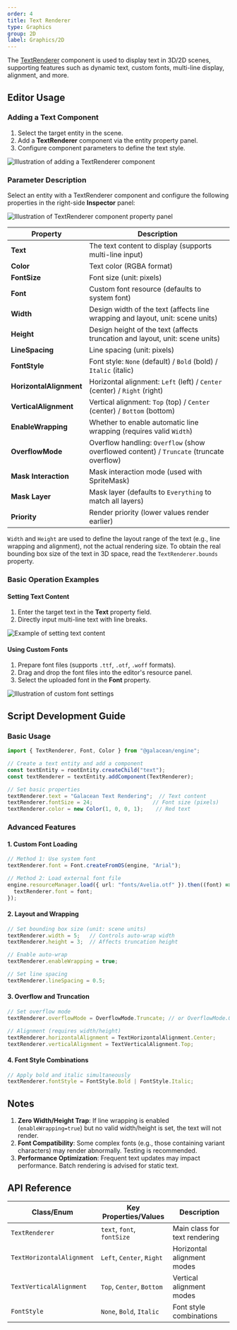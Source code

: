 ```yaml
---
order: 4
title: Text Renderer
type: Graphics
group: 2D
label: Graphics/2D
---
```


The [TextRenderer](/apis/core/#TextRenderer) component is used to display text in 3D/2D scenes, supporting features such as dynamic text, custom fonts, multi-line display, alignment, and more.

## Editor Usage

### Adding a Text Component
1. Select the target entity in the scene.
2. Add a **TextRenderer** component via the entity property panel.
3. Configure component parameters to define the text style.

<Image 
  src="https://mdn.alipayobjects.com/huamei_w6ifet/afts/img/A*3d5AQYTtcNkAAAAAAAAAAAAADjCHAQ/original" 
  alt="Illustration of adding a TextRenderer component" 
/>

### Parameter Description
Select an entity with a TextRenderer component and configure the following properties in the right-side **Inspector** panel:

<Image 
  src="https://mdn.alipayobjects.com/huamei_w6ifet/afts/img/A*9XKjSYHZQWsAAAAAAAAAAAAADjCHAQ/original" 
  alt="Illustration of TextRenderer component property panel" 
/>

| Property                | Description                                                                 |
|-------------------------|-----------------------------------------------------------------------------|
| **Text**                | The text content to display (supports multi-line input)                    |
| **Color**               | Text color (RGBA format)                                                   |
| **FontSize**            | Font size (unit: pixels)                                                   |
| **Font**                | Custom font resource (defaults to system font)                             |
| **Width**               | Design width of the text (affects line wrapping and layout, unit: scene units) |
| **Height**              | Design height of the text (affects truncation and layout, unit: scene units) |
| **LineSpacing**         | Line spacing (unit: pixels)                                                |
| **FontStyle**           | Font style: `None` (default) / `Bold` (bold) / `Italic` (italic)           |
| **HorizontalAlignment** | Horizontal alignment: `Left` (left) / `Center` (center) / `Right` (right)  |
| **VerticalAlignment**   | Vertical alignment: `Top` (top) / `Center` (center) / `Bottom` (bottom)    |
| **EnableWrapping**      | Whether to enable automatic line wrapping (requires valid `Width`)         |
| **OverflowMode**        | Overflow handling: `Overflow` (show overflowed content) / `Truncate` (truncate overflow) |
| **Mask Interaction**    | Mask interaction mode (used with SpriteMask)                               |
| **Mask Layer**          | Mask layer (defaults to `Everything` to match all layers)                  |
| **Priority**            | Render priority (lower values render earlier)                              |

<Callout type="info">`Width` and `Height` are used to define the layout range of the text (e.g., line wrapping and alignment), not the actual rendering size. To obtain the real bounding box size of the text in 3D space, read the `TextRenderer.bounds` property.</Callout>

### Basic Operation Examples

#### Setting Text Content
1. Enter the target text in the **Text** property field.
2. Directly input multi-line text with line breaks.

<Image 
  src="https://mdn.alipayobjects.com/huamei_w6ifet/afts/img/A*J6nKTJOOm4kAAAAAAAAAAAAADjCHAQ/original" 
  alt="Example of setting text content" 
/>

#### Using Custom Fonts
1. Prepare font files (supports `.ttf`, `.otf`, `.woff` formats).
2. Drag and drop the font files into the editor's resource panel.
3. Select the uploaded font in the **Font** property.

<Image 
  src="https://mdn.alipayobjects.com/huamei_w6ifet/afts/img/A*CgA5S5vneeMAAAAAAAAAAAAADjCHAQ/original" 
  alt="Illustration of custom font settings" 
/>

## Script Development Guide

### Basic Usage
```typescript
import { TextRenderer, Font, Color } from "@galacean/engine";

// Create a text entity and add a component
const textEntity = rootEntity.createChild("text");
const textRenderer = textEntity.addComponent(TextRenderer);

// Set basic properties
textRenderer.text = "Galacean Text Rendering";  // Text content
textRenderer.fontSize = 24;                   // Font size (pixels)
textRenderer.color = new Color(1, 0, 0, 1);    // Red text
```

### Advanced Features

#### 1. Custom Font Loading
```typescript
// Method 1: Use system font
textRenderer.font = Font.createFromOS(engine, "Arial");

// Method 2: Load external font file
engine.resourceManager.load({ url: "fonts/Avelia.otf" }).then((font) => {
  textRenderer.font = font;
});
```

#### 2. Layout and Wrapping
```typescript
// Set bounding box size (unit: scene units)
textRenderer.width = 5;   // Controls auto-wrap width
textRenderer.height = 3;  // Affects truncation height

// Enable auto-wrap
textRenderer.enableWrapping = true;

// Set line spacing
textRenderer.lineSpacing = 0.5;
```

#### 3. Overflow and Truncation
```typescript
// Set overflow mode
textRenderer.overflowMode = OverflowMode.Truncate; // or OverflowMode.Overflow

// Alignment (requires width/height)
textRenderer.horizontalAlignment = TextHorizontalAlignment.Center;
textRenderer.verticalAlignment = TextVerticalAlignment.Top;
```

#### 4. Font Style Combinations
```typescript
// Apply bold and italic simultaneously
textRenderer.fontStyle = FontStyle.Bold | FontStyle.Italic;
```

## Notes
1. **Zero Width/Height Trap**: If line wrapping is enabled (`enableWrapping=true`) but no valid width/height is set, the text will not render.
2. **Font Compatibility**: Some complex fonts (e.g., those containing variant characters) may render abnormally. Testing is recommended.
3. **Performance Optimization**: Frequent text updates may impact performance. Batch rendering is advised for static text.

## API Reference
| Class/Enum                  | Key Properties/Values                              | Description                          |
|----------------------------|----------------------------------------------------|--------------------------------------|
| `TextRenderer`             | `text`, `font`, `fontSize`                         | Main class for text rendering        |
| `TextHorizontalAlignment`  | `Left`, `Center`, `Right`                          | Horizontal alignment modes           |
| `TextVerticalAlignment`    | `Top`, `Center`, `Bottom`                          | Vertical alignment modes             |
| `FontStyle`                | `None`, `Bold`, `Italic`                           | Font style combinations              |